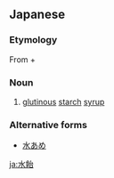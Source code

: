 ==Japanese==
{{ja-kanjitab|みず|あめ|yomi=kun}}

===Etymology===
From {{m|ja|水|sc=Jpan|tr=mizu||water}} + {{m|ja|飴|sc=Jpan|tr=ame||candy}}

===Noun===
{{ja-noun|みずあめ}}
# [[glutinous]] [[starch]] [[syrup]]

===Alternative forms===
* [[水あめ]]

[[ja:水飴]]